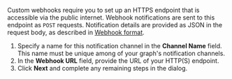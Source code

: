 <EnterpriseFeature linkWithAnchor="https://www.apollographql.com/pricing#integrations" />

Custom webhooks require you to set up an HTTPS endpoint that is accessible via the public internet. Webhook notifications are sent to this endpoint as `POST` requests. Notification details are provided as JSON in the request body, as described in [Webhook format](./schema-change-integration/#webhook-format).

1. Specify a name for this notification channel in the **Channel Name** field. This name must be unique among of your graph's notification channels.
2. In the **Webhook URL** field, provide the URL of your HTTP(S) endpoint.
3. Click **Next** and complete any remaining steps in the dialog.
